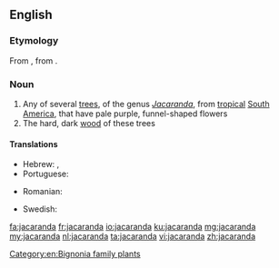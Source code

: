 ==English==

===Etymology===
From {{etyl|pt|en}} {{m|pt|jacarandá}}, from {{etyl|tpw|en}} {{m|tpw|yacaranda}}.

===Noun===
{{wikipedia}}
{{en-noun}}

# Any of several [[tree]]s, of the genus ''[[Jacaranda]]'', from [[tropical]] [[South America]], that have pale purple, funnel-shaped flowers
# The hard, dark [[wood]] of these trees

====Translations====
{{trans-top|the tree}}
* Hebrew: {{t|he|סיגלון|m|tr=siglón}}, {{t|he|יקרנדה|f|tr=yakaránda}}
* Portuguese: {{t+|pt|jacarandá}}
{{trans-mid}}
* Romanian: {{t+|ro|palisandru|m}}
{{trans-bottom}}

{{trans-top|the wood of these trees}}
{{trans-mid}}
{{trans-bottom}}

{{checktrans-top}}
* Swedish: {{t-check|sv|jakaranda|c}}
{{trans-mid}}
{{trans-bottom}}

[[Category:en:Bignonia family plants]]

[[fa:jacaranda]]
[[fr:jacaranda]]
[[io:jacaranda]]
[[ku:jacaranda]]
[[mg:jacaranda]]
[[my:jacaranda]]
[[nl:jacaranda]]
[[ta:jacaranda]]
[[vi:jacaranda]]
[[zh:jacaranda]]